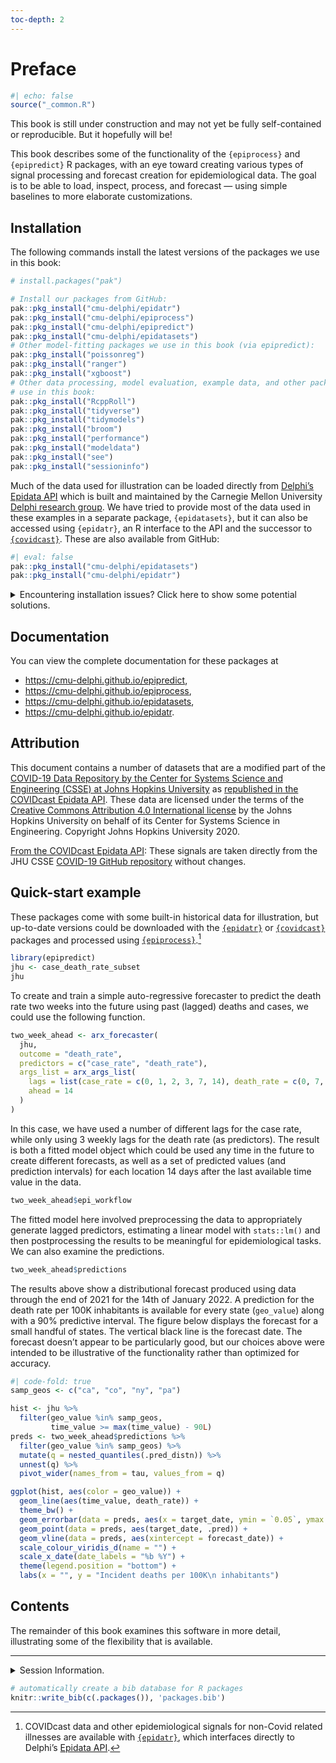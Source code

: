 ```yaml
---
toc-depth: 2
---
```


# Preface {.unnumbered}

```r
#| echo: false
source("_common.R")
```

::: {.callout-caution}
This book is still under construction and may not yet be fully self-contained or reproducible. But it hopefully will be!
:::

This book describes some of the functionality of the
`{epiprocess}` and `{epipredict}` R packages, with an eye toward creating various types of signal processing and forecast creation for epidemiological data. The goal is to be able to load, inspect, process, and forecast
 --- using simple baselines to more elaborate customizations. 

## Installation {#sec-installation}



The following commands install the latest versions of the packages we use in this book:

```r
# install.packages("pak")

# Install our packages from GitHub:
pak::pkg_install("cmu-delphi/epidatr")
pak::pkg_install("cmu-delphi/epiprocess")
pak::pkg_install("cmu-delphi/epipredict")
pak::pkg_install("cmu-delphi/epidatasets")
# Other model-fitting packages we use in this book (via epipredict):
pak::pkg_install("poissonreg")
pak::pkg_install("ranger")
pak::pkg_install("xgboost")
# Other data processing, model evaluation, example data, and other packages we
# use in this book:
pak::pkg_install("RcppRoll")
pak::pkg_install("tidyverse")
pak::pkg_install("tidymodels")
pak::pkg_install("broom")
pak::pkg_install("performance")
pak::pkg_install("modeldata")
pak::pkg_install("see")
pak::pkg_install("sessioninfo")
```

Much of the data used for illustration can be loaded directly from [Delphi's Epidata API](https://cmu-delphi.github.io/delphi-epidata/) which is built and maintained by the Carnegie Mellon University [Delphi research group](https://delphi.cmu.edu/). We have tried to provide most of the data used in these examples in a separate package, `{epidatasets}`, but it can also be accessed using `{epidatr}`, an R interface to the API and the successor to [`{covidcast}`](https://cmu-delphi.github.io/covidcast/covidcastR/). These are also available from GitHub:

```r
#| eval: false
pak::pkg_install("cmu-delphi/epidatasets")
pak::pkg_install("cmu-delphi/epidatr")
```


<details> <summary> Encountering installation issues?  Click here to show some potential solutions. </summary>

### Linux installation issues: compilation errors or slowness

If you are using Linux and encounter any compilation errors above, or if
compilation is taking very long, you might try using the RStudio (now called
Posit) Package Manager to install binaries. You can try running this command

```r
options(
  repos = c(
    # contains binaries for Linux:
    RSPM = "https://packagemanager.rstudio.com/all/latest",
    # backup CRAN mirror of your choice:
    CRAN = "https://cran.rstudio.com/"
  )
)
```

### Reproducibility

The above commands will give you the current versions of the packages used in
this book. If you're having trouble reproducing some of the results, it may be
due to package updates that took place after the book was last updated. To match
the versions we used to generate this book, you can use the steps below.

#### First: set up and store a GitHub PAT

If you don't already have a GitHub PAT, you can use the following helper functions to create one:
```r
# Run this once:
install.packages("usethis")
usethis::create_github_token(
           scopes = "public_repo",
           description = "For public repo access"
         )
```
This will open a web browser window allowing you to describe and customize
settings of the PAT. Scroll to the bottom and click "Generate
token".  You'll see a screen that has `ghp_<lots of letters and numbers>` with a green background; you can click the two-squares ("copy") icon to copy this `ghp_......` string to the clipboard.

#### Either A: Download and use the `renv.lock`

```r
# Run this once:
install.packages(c("renv", "gitcreds"))
download.file("https://raw.githubusercontent.com/cmu-delphi/delphi-tooling-book/main/renv.lock", "delphi-tooling-book.renv.lock")

# Run this in a fresh session each time you'd like to use this set of versions.
# Warning: don't save your GitHub PAT in a file you might share with others;
# look into `gitcreds::gitcreds_set()` or `usethis::edit_r_environ()` instead.
Sys.setenv("GITHUB_PAT" = "ghp_............")
renv::use(lockfile = "delphi-tooling-book.renv.lock")
# If you get 401 errors, you may need to regenerate your GitHub PAT or check if
# `gitcreds::gitcreds_get()` is detecting an old PAT you have saved somewhere.
```

#### Or B: Download the book and use its `.Rprofile`

1. Download the book [here](https://github.com/cmu-delphi/delphi-tooling-book/archive/refs/heads/main.zip) and unzip it.
2. One-time setup: launch R inside the delphi-tooling-book directory (to use its
   `.Rprofile` file) and run

```r
# Warning: don't save your GitHub PAT in a file you might share with others;
# look into `gitcreds::gitcreds_set()` or `usethis::edit_r_environ()` instead.
Sys.setenv("GITHUB_PAT" = "ghp_............")
renv::restore() # downloads the appropriate package versions
```

3. To use this set of versions: launch R inside the delphi-tooling-book directory.

### Other issues

Please let us know!  You can file an issue with the book [here](https://github.com/cmu-delphi/delphi-tooling-book/issues), or with one of the individual packages at their own issue pages: [epidatr](https://github.com/cmu-delphi/epidatr/issues), [epiprocess](https://github.com/cmu-delphi/epiprocess/issues), [epipredict](https://github.com/cmu-delphi/epipredict/issues).

</details>


## Documentation

You can view the complete documentation for these packages at 

* <https://cmu-delphi.github.io/epipredict>,
* <https://cmu-delphi.github.io/epiprocess>,
* <https://cmu-delphi.github.io/epidatasets>,
* <https://cmu-delphi.github.io/epidatr>.

## Attribution

This document contains a number of datasets that are a modified part of the [COVID-19 Data Repository by the Center for Systems Science and Engineering (CSSE) at Johns Hopkins University](https://github.com/CSSEGISandData/COVID-19) as [republished in the COVIDcast Epidata API](https://cmu-delphi.github.io/delphi-epidata/api/covidcast-signals/jhu-csse.html). These data are licensed under the terms of the [Creative Commons Attribution 4.0 International license](https://creativecommons.org/licenses/by/4.0/) by the Johns Hopkins University on behalf of its Center for Systems Science in Engineering. Copyright Johns Hopkins University 2020.

[From the COVIDcast Epidata API](https://cmu-delphi.github.io/delphi-epidata/api/covidcast-signals/jhu-csse.html): 
 These signals are taken directly from the JHU CSSE [COVID-19 GitHub repository](https://github.com/CSSEGISandData/COVID-19) without changes. 



## Quick-start example

These packages come with some built-in historical data for illustration, but
up-to-date versions could be downloaded with the
[`{epidatr}`](https://cmu-delphi.github.io/epidatr) or 
[`{covidcast}`](https://cmu-delphi.github.io/covidcast/covidcastR/index.html) 
packages and processed using
[`{epiprocess}`](https://cmu-delphi.github.io/epiprocess/).[^index1]

[^index1]: COVIDcast data and other epidemiological signals for non-Covid related illnesses are available with [`{epidatr}`](https://cmu-delphi.github.io/epidatr), which interfaces directly to Delphi's [Epidata API](https://cmu-delphi.github.io/delphi-epidata/).

```r
library(epipredict)
jhu <- case_death_rate_subset
jhu
```

To create and train a simple auto-regressive forecaster to predict the death rate two weeks into the future using past (lagged) deaths and cases, we could use the following function.

```r
two_week_ahead <- arx_forecaster(
  jhu, 
  outcome = "death_rate", 
  predictors = c("case_rate", "death_rate"),
  args_list = arx_args_list(
    lags = list(case_rate = c(0, 1, 2, 3, 7, 14), death_rate = c(0, 7, 14)),
    ahead = 14
  )
) 
```

In this case, we have used a number of different lags for the case rate, while only using 3 weekly lags for the death rate (as predictors). The result is both a fitted model object which could be used any time in the future to create different forecasts, as well as a set of predicted values (and prediction intervals) for each location 14 days after the last available time value in the data.


```r
two_week_ahead$epi_workflow
```

The fitted model here involved preprocessing the data to appropriately generate lagged predictors, estimating a linear model with `stats::lm()` and then postprocessing the results to be meaningful for epidemiological tasks. We can also examine the predictions.

```r
two_week_ahead$predictions
```

The results above show a distributional forecast produced using data through the end of 2021 for the 14th of January 2022. A prediction for the death rate per 100K inhabitants is available for every state (`geo_value`) along with a 90% predictive interval. The figure below
displays the forecast for a small handful of states. The vertical black line is the forecast date. The forecast doesn't appear to be particularly good, but our choices above were intended to be illustrative of the functionality rather than optimized for accuracy.

```r
#| code-fold: true
samp_geos <- c("ca", "co", "ny", "pa")

hist <- jhu %>% 
  filter(geo_value %in% samp_geos,
         time_value >= max(time_value) - 90L)
preds <- two_week_ahead$predictions %>% 
  filter(geo_value %in% samp_geos) %>% 
  mutate(q = nested_quantiles(.pred_distn)) %>% 
  unnest(q) %>%
  pivot_wider(names_from = tau, values_from = q)

ggplot(hist, aes(color = geo_value)) +
  geom_line(aes(time_value, death_rate)) +
  theme_bw() +
  geom_errorbar(data = preds, aes(x = target_date, ymin = `0.05`, ymax = `0.95`)) +
  geom_point(data = preds, aes(target_date, .pred)) +
  geom_vline(data = preds, aes(xintercept = forecast_date)) +
  scale_colour_viridis_d(name = "") +
  scale_x_date(date_labels = "%b %Y") +
  theme(legend.position = "bottom") +
  labs(x = "", y = "Incident deaths per 100K\n inhabitants")
```

## Contents

The remainder of this book examines this software in more detail, illustrating some of the flexibility that is available.

---

<details> <summary> Session Information. </summary>

See also @sec-installation.

```r
sessioninfo::session_info()
```

</details>

```r
# automatically create a bib database for R packages
knitr::write_bib(c(.packages()), 'packages.bib')
```
